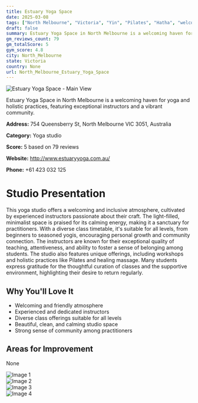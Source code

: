 ```yaml
---
title: Estuary Yoga Space
date: 2025-03-08
tags: ["North Melbourne", "Victoria", "Yin", "Pilates", "Hatha", "welcoming", "community", "North Melbourne"]  
draft: false
summary: Estuary Yoga Space in North Melbourne is a welcoming haven for yoga and holistic practices, featuring exceptional instructors and a vibrant community.
gm_reviews_count: 79
gm_totalScore: 5
gym_score: 4.8
city: North_Melbourne
state: Victoria
country: None
url: North_Melbourne_Estuary_Yoga_Space
---
```


<div className="aspect-[16/9] relative my-8">
  <img 
    src="https://lh5.googleusercontent.com/p/AF1QipP2t4p-aMysi8Plsro-uLx1-59rsXO2F1Xzg_OR=w1920-h1080-k-no"
    alt="Estuary Yoga Space - Main View"
    className="object-cover absolute inset-0 w-full h-full rounded-lg"
  />
</div>

Estuary Yoga Space in North Melbourne is a welcoming haven for yoga and holistic practices, featuring exceptional instructors and a vibrant community.

**Address:** 754 Queensberry St, North Melbourne VIC 3051, Australia

**Category:** Yoga studio

**Score:** 5 based on 79 reviews

**Website:** http://www.estuaryyoga.com.au/

**Phone:** +61 423 032 125

# Studio Presentation

This yoga studio offers a welcoming and inclusive atmosphere, cultivated by experienced instructors passionate about their craft. The light-filled, minimalist space is praised for its calming energy, making it a sanctuary for practitioners. With a diverse class timetable, it's suitable for all levels, from beginners to seasoned yogis, encouraging personal growth and community connection. The instructors are known for their exceptional quality of teaching, attentiveness, and ability to foster a sense of belonging among students. The studio also features unique offerings, including workshops and holistic practices like Pilates and healing massage. Many students express gratitude for the thoughtful curation of classes and the supportive environment, highlighting their desire to return regularly.



## Why You'll Love It

- Welcoming and friendly atmosphere
- Experienced and dedicated instructors
- Diverse class offerings suitable for all levels
- Beautiful, clean, and calming studio space
- Strong sense of community among practitioners

## Areas for Improvement

None

<div className="grid grid-cols-1 xl:grid-cols-2 gap-4 my-8">
<div className="aspect-[4/3] relative"><img src="https://lh5.googleusercontent.com/p/AF1QipNoahtl24PaSkUqHZtMadb1C6IWRPDMyatSudVG=w1920-h1080-k-no" alt="Image 1" className="object-cover absolute inset-0 w-full h-full rounded-lg" /></div>
<div className="aspect-[4/3] relative"><img src="https://lh5.googleusercontent.com/p/AF1QipO6otaLrfu3Un_qMY3Iqy9pX9o4TihPZhegD5NS=w1920-h1080-k-no" alt="Image 2" className="object-cover absolute inset-0 w-full h-full rounded-lg" /></div>
<div className="aspect-[4/3] relative"><img src="https://lh5.googleusercontent.com/p/AF1QipMZYRUlJ6hJBvr36tEMFVfzTjYomlnMKJjke188=w1920-h1080-k-no" alt="Image 3" className="object-cover absolute inset-0 w-full h-full rounded-lg" /></div>
<div className="aspect-[4/3] relative"><img src="https://lh5.googleusercontent.com/p/AF1QipPxWDB5xYmYwYgsJZ3wwt6UFTeJqjnDV5qIM7Uf=w1920-h1080-k-no" alt="Image 4" className="object-cover absolute inset-0 w-full h-full rounded-lg" /></div>
</div>
